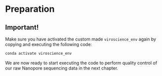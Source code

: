 # Preparation

::: {.callout-warning}
# Important!

Make sure you have activated the custom made `viroscience_env` again by copying and executing the following code:

``` bash
conda activate viroscience_env
```
:::

::: {.callout-note}
We are now ready to start executing the code to perform quality control of our raw Nanopore sequencing data in the next chapter.
:::